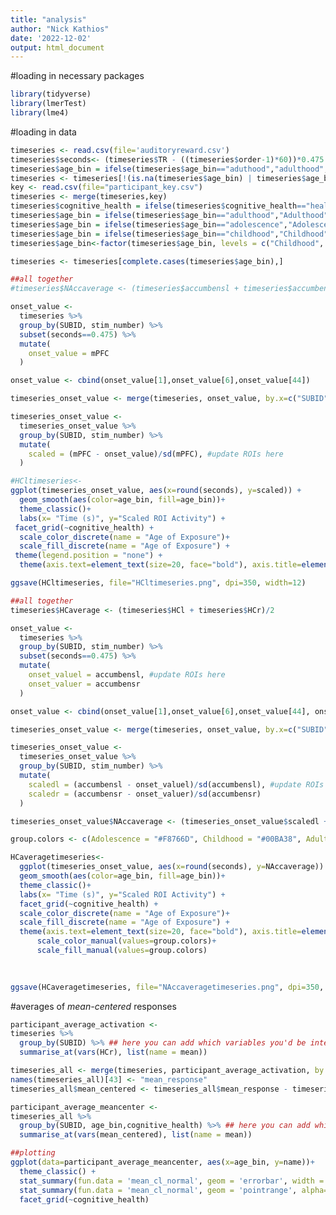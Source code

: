 ```yaml
---
title: "analysis"
author: "Nick Kathios"
date: '2022-12-02'
output: html_document
---
```

#loading in necessary packages
```r
library(tidyverse)
library(lmerTest)
library(lme4)
```

#loading in data
```r
timeseries <- read.csv(file='auditoryreward.csv')
timeseries$seconds<- (timeseries$TR - ((timeseries$order-1)*60))*0.475 # adding seconds to df
timeseries$age_bin = ifelse(timeseries$age_bin=="aduthood","adulthood", timeseries$age_bin) #recoding some values
timeseries <- timeseries[!(is.na(timeseries$age_bin) | timeseries$age_bin==""), ]
key <- read.csv(file="participant_key.csv")
timeseries <- merge(timeseries,key)
timeseries$cognitive_health = ifelse(timeseries$cognitive_health=="healthy","Cognitively Healthy", timeseries$cognitive_health) #recoding some values
timeseries$age_bin = ifelse(timeseries$age_bin=="adulthood","Adulthood", timeseries$age_bin) #recoding some values
timeseries$age_bin = ifelse(timeseries$age_bin=="adolescence","Adolescence", timeseries$age_bin) #recoding some values
timeseries$age_bin = ifelse(timeseries$age_bin=="childhood","Childhood", timeseries$age_bin) #recoding some values
timeseries$age_bin<-factor(timeseries$age_bin, levels = c("Childhood", "Adolescence", "Adulthood"))

timeseries <- timeseries[complete.cases(timeseries$age_bin),]
```


```r
##all together 
#timeseries$NAccaverage <- (timeseries$accumbensl + timeseries$accumbensr)/2

onset_value <- 
  timeseries %>%
  group_by(SUBID, stim_number) %>%
  subset(seconds==0.475) %>%
  mutate(
    onset_value = mPFC
  )

onset_value <- cbind(onset_value[1],onset_value[6],onset_value[44])

timeseries_onset_value <- merge(timeseries, onset_value, by.x=c("SUBID","stim_number"), by.y=c("SUBID", "stim_number"))

timeseries_onset_value <-
  timeseries_onset_value %>%
  group_by(SUBID, stim_number) %>%
  mutate(
    scaled = (mPFC - onset_value)/sd(mPFC), #update ROIs here
  )

#HCltimeseries<-
ggplot(timeseries_onset_value, aes(x=round(seconds), y=scaled)) + 
  geom_smooth(aes(color=age_bin, fill=age_bin))+
  theme_classic()+
  labs(x= "Time (s)", y="Scaled ROI Activity") +
 facet_grid(~cognitive_health) +
  scale_color_discrete(name = "Age of Exposure")+
  scale_fill_discrete(name = "Age of Exposure") +
 theme(legend.position = "none") +
  theme(axis.text=element_text(size=20, face="bold"), axis.title=element_text(size=20,face="bold"), strip.text.x = element_text(size=18,face="bold"))

ggsave(HCltimeseries, file="HCltimeseries.png", dpi=350, width=12)
```


```r
##all together 
timeseries$HCaverage <- (timeseries$HCl + timeseries$HCr)/2

onset_value <- 
  timeseries %>%
  group_by(SUBID, stim_number) %>%
  subset(seconds==0.475) %>%
  mutate(
    onset_valuel = accumbensl, #update ROIs here
    onset_valuer = accumbensr
  )

onset_value <- cbind(onset_value[1],onset_value[6],onset_value[44], onset_value[45])

timeseries_onset_value <- merge(timeseries, onset_value, by.x=c("SUBID","stim_number"), by.y=c("SUBID", "stim_number"))

timeseries_onset_value <-
  timeseries_onset_value %>%
  group_by(SUBID, stim_number) %>%
  mutate(
    scaledl = (accumbensl - onset_valuel)/sd(accumbensl), #update ROIs here,
    scaledr = (accumbensr - onset_valuer)/sd(accumbensr)
  )

timeseries_onset_value$NAccaverage <- (timeseries_onset_value$scaledl + timeseries_onset_value$scaledr)/2

group.colors <- c(Adolescence = "#F8766D", Childhood = "#00BA38", Adulthood ="#619CFF")

HCaveragetimeseries<-
  ggplot(timeseries_onset_value, aes(x=round(seconds), y=NAccaverage)) + 
  geom_smooth(aes(color=age_bin, fill=age_bin))+
  theme_classic()+
  labs(x= "Time (s)", y="Scaled ROI Activity") +
  facet_grid(~cognitive_health) +
  scale_color_discrete(name = "Age of Exposure")+
  scale_fill_discrete(name = "Age of Exposure") +
  theme(axis.text=element_text(size=20, face="bold"), axis.title=element_text(size=20,face="bold"), strip.text.x = element_text(size=18,face="bold"), legend.position="none") +
      scale_color_manual(values=group.colors)+
      scale_fill_manual(values=group.colors)
  
    

ggsave(HCaveragetimeseries, file="NAccaveragetimeseries.png", dpi=350, width=12)
```

#averages of *mean-centered* responses
```r
participant_average_activation <-
timeseries %>%
  group_by(SUBID) %>% ## here you can add which variables you'd be interested in looking at 
  summarise_at(vars(HCr), list(name = mean))

timeseries_all <- merge(timeseries, participant_average_activation, by = "SUBID", all.x=TRUE )
names(timeseries_all)[43] <- "mean_response"
timeseries_all$mean_centered <- timeseries_all$mean_response - timeseries_all$HCr

participant_average_meancenter <-
timeseries_all %>%
  group_by(SUBID, age_bin,cognitive_health) %>% ## here you can add which variables you'd be interested in looking at 
  summarise_at(vars(mean_centered), list(name = mean))

##plotting
ggplot(data=participant_average_meancenter, aes(x=age_bin, y=name))+
  theme_classic() +
  stat_summary(fun.data = 'mean_cl_normal', geom = 'errorbar', width = 0.2, alpha=0.5) +
  stat_summary(fun.data = 'mean_cl_normal', geom = 'pointrange', alpha=0.5) +
  facet_grid(~cognitive_health)
```
